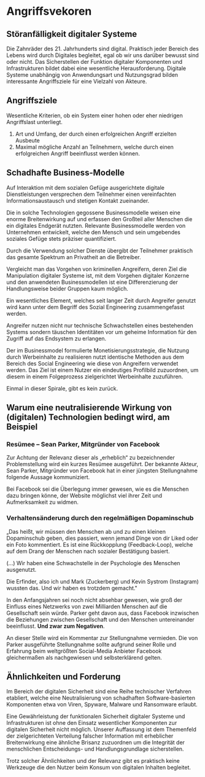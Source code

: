 # Angriffsvekoren

## Störanfälligkeit digitaler Systeme

Die Zahnräder des 21. Jahrhunderts sind digital. Praktisch jeder Bereich des Lebens wird durch Digitales begleitet, egal ob wir uns darüber bewusst sind oder nicht.
Das Sicherstellen der Funktion digitaler Komponenten und Infrastrukturen bildet dabei eine wesentliche Herausforderung.
Digitale Systeme unabhängig von Anwendungsart und Nutzungsgrad bilden interessante Angriffsziele für eine Vielzahl von Akteure.

## Angriffsziele

Wesentliche Kriterien, ob ein System einer hohen oder eher niedrigen Angriffslast unterliegt.

1. Art und Umfang, der durch einen erfolgreichen Angriff erzielten Ausbeute
2. Maximal mögliche Anzahl an Teilnehmern, welche durch einen erfolgreichen Angriff beeinflusst werden können.

## Schadhafte Business-Modelle

Auf Interaktion mit dem sozialen Gefüge ausgerichtete digitale Dienstleistungen versprechen dem Teilnehmer einen
vereinfachten Informationsaustausch und stetigen Kontakt zueinander.

Die in solche Technologien gegossene Businessmodelle weisen eine enorme Breitenwirkung auf und erfassen den Großteil aller
Menschen die ein digitales Endgerät nutzten. Relevante Businessmodelle werden von Unternehmen entwickelt, welche den Mensch und sein
umgebendes soziales Gefüge stets präziser quantifiziert.

Durch die Verwendung solcher Dienste übergibt der Teilnehmer praktisch das gesamte Spektrum an Privatheit an die Betreiber.

Vergleicht man das Vorgehen von kriminellen Angreifern, deren Ziel die Manipulation digitaler Systeme ist, mit dem Vorgehen
digitaler Konzerne und den anwendeten Businessmodellen ist eine Differenzierung der Handlungsweise beider Gruppen kaum möglich.

Ein wesentliches Element, welches seit langer Zeit durch Angreifer genutzt wird kann unter dem Begriff
des Sozial Engineering zusammengefasst werden.

Angreifer nutzen nicht nur technische Schwachstellen eines bestehenden Systems sondern täuschen
Identitäten vor um geheime Information für den Zugriff auf das Endsystem zu erlangen.

Der im Businessmodel formulierte Monetisierungsstrategie, die Nutzung durch Werbeinhalte zu
realisieren nutzt identische Methoden aus dem Bereich des Social Engineering wie diese von Angreifern
verwendet werden. Das Ziel ist einem Nutzer ein eindeutiges Profilbild zuzuordnen, um diesem in einem
Folgeprozess zielgerichtet Werbeinhalte zuzuführen.

Einmal in dieser Spirale, gibt es kein zurück.

## Warum eine neutralisierende Wirkung von (digitalen) Technologien bedingt wird, am Beispiel

### Resümee – Sean Parker, Mitgründer von Facebook

Zur Achtung der Relevanz dieser als „erheblich“ zu bezeichnender Problemstellung wird ein kurzes Resümee ausgeführt.
Der bekannte Akteur, Sean Parker, Mitgründer von Facebook hat in einer jüngsten Stellungnahme folgende Aussage kommuniziert.

Bei Facebook sei die Überlegung immer gewesen, wie es die Menschen dazu bringen könne, der Website möglichst viel ihrer Zeit und Aufmerksamkeit zu widmen.

### Verhaltensänderung durch den regelmäßigen Dopaminschub

„Das heißt, wir müssen den Menschen ab und zu einen kleinen Dopaminschub geben, dies passiert, wenn jemand Dinge von dir Liked oder ein Foto kommentiert.
Es ist eine Rückkopplung (Feedback-Loop), welche auf dem Drang der Menschen nach sozialer Bestätigung basiert.

(...) Wir haben eine Schwachstelle in der Psychologie des Menschen ausgenutzt.

Die Erfinder, also ich und Mark (Zuckerberg) und Kevin Systrom (Instagram) wussten das. Und wir haben es trotzdem gemacht."

In den Anfangsjahren sei noch nicht absehbar gewesen, wie groß der Einfluss eines Netzwerks von zwei Milliarden Menschen auf die Gesellschaft sein würde.
Parker geht davon aus, dass Facebook inzwischen die Beziehungen zwischen Gesellschaft und den Menschen untereinander beeinflusst.
**Und zwar zum Negativen**.

An dieser Stelle wird ein Kommentar zur Stellungnahme vermieden. Die von Parker ausgeführte Stellungnahme sollte aufgrund seiner
Rolle und Erfahrung beim weltgrößten Social-Media Anbieter Facebook gleichermaßen als nachgewiesen und selbsterklärend gelten.

## Ähnlichkeiten und Forderung

Im Bereich der digitalen Sicherheit sind eine Reihe technischer Verfahren etabliert,
welche eine Neutralisierung von schadhaften Software-basierten Komponenten
etwa von Viren, Spyware, Malware und Ransomware erlaubt.

Eine Gewährleistung der funktionalen Sicherheit digitaler Systeme und Infrastrukturen
ist ohne den Einsatz wesentlicher Komponenten zur digitalen Sicherheit nicht möglich.
Unserer Auffassung ist dem Themenfeld der zielgerichteten Verteilung falscher Information
mit erheblicher Breitenwirkung eine ähnliche Brisanz zuzuordnen um die Integrität der
menschlichen Entscheidungs- und Handlungsgrundlage sicherstellen.

Trotz solcher Ähnlichkeiten und der Relevanz gibt es praktisch keine Werkzeuge die den
Nutzer beim Konsum von digitalen Inhalten begleitet.
